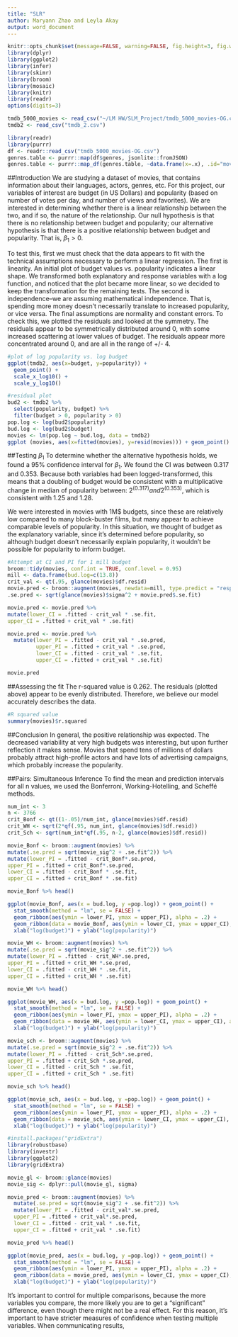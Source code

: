 ```yaml
---
title: "SLR"
author: Maryann Zhao and Leyla Akay
output: word_document
---
```


```r
knitr::opts_chunk$set(message=FALSE, warning=FALSE, fig.height=3, fig.width=5, fig.align = "center")
library(dplyr)
library(ggplot2)
library(infer)
library(skimr)
library(broom)
library(mosaic)
library(knitr)
library(readr)
options(digits=3)
```

```r
tmdb_5000_movies <- read_csv("~/LM HW/SLM_Project/tmdb_5000_movies-OG.csv")
tmdb2 <- read_csv("tmdb_2.csv")

library(readr)
library(purrr)
df <- readr::read_csv("tmdb_5000_movies-OG.csv")
genres.table <- purrr::map(df$genres, jsonlite::fromJSON)
genres.table <- purrr::map_df(genres.table, ~data.frame(x=.x), .id="movieID")
```
##Introduction
We are studying a dataset of movies, that contains information about their languages, actors, genres, etc. For this project, our variables of interest are budget (in US Dollars) and popularity (based on number of votes per day, and number of views and favorites). We are interested in determining whether there is a linear relationship between the two, and if so, the nature of the relationship. Our null hypothesis is that there is no relationship between budget and popularity; our alternative hypothesis is that there is a positive relationship between budget and popularity. That is, $\beta_1 > 0$. 

To test this, first we must check that the data appears to fit with the technical assumptions necessary to perform a linear regression. The first is linearity. An initial plot of budget values vs. popularity indicates a linear shape. We transformed both explanatory and response variables with a log function, and noticed that the plot became more linear, so we decided to keep the transformation for the remaining tests. The second is independence--we are assuming mathematical independence. That is, spending more money doesn't necessarily translate to increased popularity, or vice versa. The final assumptions are normality and constant errors. To check this, we plotted the residuals and looked at the symmetry. The residuals appear to be symmetrically distributed around 0, with some increased scattering at lower values of budget. The residuals appear more concentrated around 0, and are all in the range of +/- 4.  

```r
#plot of log popularity vs. log budget
ggplot(tmdb2, aes(x=budget, y=popularity)) +
  geom_point() +
  scale_x_log10() +
  scale_y_log10()

#residual plot
bud2 <- tmdb2 %>% 
  select(popularity, budget) %>%
  filter(budget > 0, popularity > 0)
pop.log <- log(bud2$popularity)
bud.log <- log(bud2$budget)
movies <- lm(pop.log ~ bud.log, data = tmdb2)
ggplot (movies, aes(x=fitted(movies), y=resid(movies))) + geom_point()
```
##Testing $\beta_1$
To determine whether the alternative hypothesis holds, we found a 95% confidence interval for $\beta_1$. We found the CI was between 0.317 and 0.353. Because both variables had been logged-transformed, this means that a doubling of budget would be consistent with a multiplicative change in median of popularity between:
$2^(0.317) and 2^(0.353)$, which is consistent with 1.25 and 1.28. 

We were interested in movies with 1M$ budgets, since these are relatively low compared to many block-buster films, but many appear to achieve comparable levels of popularity. In this situation, we thought of budget as the explanatory variable, since it's determined before popularity, so although budget doesn't necessarily explain popularity, it wouldn't be possible for popularity to inform budget. 

```r
#Attempt at CI and PI for 1 mill budget
broom::tidy(movies, conf.int = TRUE, conf.level = 0.95)
mill <- data.frame(bud.log=c(13.8))
crit_val <- qt(.95, glance(movies)$df.resid)
movie.pred <- broom::augment(movies, newdata=mill, type.predict = "response")
.se.pred <- sqrt(glance(movies)$sigma^2 + movie.pred$.se.fit)

movie.pred <- movie.pred %>%
mutate(lower_CI = .fitted - crit_val * .se.fit,
upper_CI = .fitted + crit_val * .se.fit)

movie.pred <- movie.pred %>%
  mutate(lower_PI = .fitted - crit_val * .se.pred,
         upper_PI = .fitted + crit_val * .se.pred, 
         lower_CI = .fitted - crit_val * .se.fit, 
         upper_CI = .fitted + crit_val * .se.fit)

movie.pred
```

##Assessing the fit
The r-squared value is 0.262. The residuals (plotted above) appear to be evenly distributed. Therefore, we believe our model accurately describes the data. 

```r
#R squared value
summary(movies)$r.squared
```

##Conclusion
In general, the positive relationship was expected. The decreased variability at very high budgets was interesting, but upon further reflection it makes sense. Movies that spend tens of millions of dollars probably attract high-profile actors and have lots of advertising campaigns, which probably increase the popularity. 

##Pairs: Simultaneous Inference
To find the mean and prediction intervals for all n values, we used the Bonferroni, Working-Hotelling, and Scheffé methods. 

```r
num_int <- 3
n <- 3766
crit_Bonf <- qt((1-.05)/num_int, glance(movies)$df.resid)
crit_WH <- sqrt(2*qf(.95, num_int, glance(movies)$df.resid))
crit_Sch <- sqrt(num_int*qf(.95, n-2, glance(movies)$df.resid))

movie_Bonf <- broom::augment(movies) %>%
mutate(.se.pred = sqrt(movie_sig^2 + .se.fit^2)) %>%
mutate(lower_PI = .fitted - crit_Bonf*.se.pred,
upper_PI = .fitted + crit_Bonf*.se.pred,
lower_CI = .fitted - crit_Bonf * .se.fit,
upper_CI = .fitted + crit_Bonf * .se.fit)

movie_Bonf %>% head()

ggplot(movie_Bonf, aes(x = bud.log, y =pop.log)) + geom_point() +
  stat_smooth(method = "lm", se = FALSE) +
  geom_ribbon(aes(ymin = lower_PI, ymax = upper_PI), alpha = .2) +
  geom_ribbon(data = movie_Bonf, aes(ymin = lower_CI, ymax = upper_CI), alpha = .2, fill = "red") +
  xlab("log(budget)") + ylab("log(popularity)")

movie_WH <- broom::augment(movies) %>%
mutate(.se.pred = sqrt(movie_sig^2 + .se.fit^2)) %>%
mutate(lower_PI = .fitted - crit_WH*.se.pred,
upper_PI = .fitted + crit_WH *.se.pred,
lower_CI = .fitted - crit_WH * .se.fit,
upper_CI = .fitted + crit_WH * .se.fit)

movie_WH %>% head()

ggplot(movie_WH, aes(x = bud.log, y =pop.log)) + geom_point() +
  stat_smooth(method = "lm", se = FALSE) +
  geom_ribbon(aes(ymin = lower_PI, ymax = upper_PI), alpha = .2) +
  geom_ribbon(data = movie_WH, aes(ymin = lower_CI, ymax = upper_CI), alpha = .2, fill = "red") +
  xlab("log(budget)") + ylab("log(popularity)")

movie_sch <- broom::augment(movies) %>%
mutate(.se.pred = sqrt(movie_sig^2 + .se.fit^2)) %>%
mutate(lower_PI = .fitted - crit_Sch*.se.pred,
upper_PI = .fitted + crit_Sch *.se.pred,
lower_CI = .fitted - crit_Sch * .se.fit,
upper_CI = .fitted + crit_Sch * .se.fit)

movie_sch %>% head()

ggplot(movie_sch, aes(x = bud.log, y =pop.log)) + geom_point() +
  stat_smooth(method = "lm", se = FALSE) +
  geom_ribbon(aes(ymin = lower_PI, ymax = upper_PI), alpha = .2) +
  geom_ribbon(data = movie_sch, aes(ymin = lower_CI, ymax = upper_CI), alpha = .2, fill = "red") +
  xlab("log(budget)") + ylab("log(popularity)")

```

```r
#install.packages("gridExtra")
library(robustbase)
library(investr)
library(ggplot2)
library(gridExtra)

movie_gl <- broom::glance(movies)
movie_sig <- dplyr::pull(movie_gl, sigma)

movie_pred <- broom::augment(movies) %>%
  mutate(.se.pred = sqrt(movie_sig^2 + .se.fit^2)) %>%
  mutate(lower_PI = .fitted - crit_val*.se.pred,
  upper_PI = .fitted + crit_val*.se.pred,
  lower_CI = .fitted - crit_val * .se.fit,
  upper_CI = .fitted + crit_val * .se.fit)

movie_pred %>% head()

ggplot(movie_pred, aes(x = bud.log, y =pop.log)) + geom_point() +
  stat_smooth(method = "lm", se = FALSE) +
  geom_ribbon(aes(ymin = lower_PI, ymax = upper_PI), alpha = .2) +
  geom_ribbon(data = movie_pred, aes(ymin = lower_CI, ymax = upper_CI), alpha = .2, fill = "red") +
  xlab("log(budget)") + ylab("log(popularity)")
```

It's important to control for multiple comparisons, because the more variables you compare, the more likely you are to get a "significant" difference, even though there might not be a real effect. For this reason, it's important to have stricter measures of confidence when testing multiple variables. 
When communicating results, 

